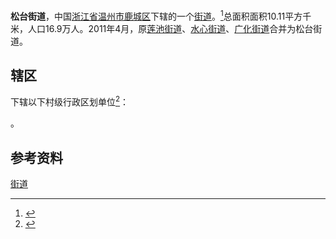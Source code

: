 {{中国乡级行政区
|景观照片文件名 = Jingguang Pagoda (20170130104124).jpg
|景观照片描述 = 松台山净光塔
|汉语拼音 = 
|其他语言 = 
|其他语言名称 = 
|旧称 = 
|地名出处 = 
|位置图文件名 = 
|位置图描述 = 
|自定义图片= 
|建置时间 = 
|政府驻地 = 
|毗邻 = 
|总面积 = 
|总人口 = 
|总人口年份 = 
|户籍人口 = 
|户籍人口年份 = 
|常住人口 = 
|常住人口年份 = 
|人口密度 = 
|GDP = 
|GDP年份 = 
|邮政编码 = 
|电话区号 = 577
|官方网站 = 
|网站名称 = 
|33/03/02/026/000}}
'''松台街道'''，中国[[浙江省|浙江省]][[温州市|温州市]][[鹿城区|鹿城区]]下辖的一个[[街道|街道]]。<ref>{{PRC admin/ref sgc|{{PRC admin/parent|33/03/02/026/000}}}}</ref>总面积面积10.11平方千米，人口16.9万人。2011年4月，原[[莲池街道|莲池街道]]、[[水心街道|水心街道]]、[[广化街道|广化街道]]合并为松台街道。

==辖区==
{{PAGENAMEBASE}}下辖以下村级行政区划单位<ref>{{PRC admin/ref sgc|33/03/02/026/000}}</ref>：

{{PRC admin/children|33/03/02/026/000}}。

== 参考资料 ==
{{reflist}}

{{浙江小作品}}
{{鹿城区行政区划}}
[[Category:鹿城区行政区划|街道]]